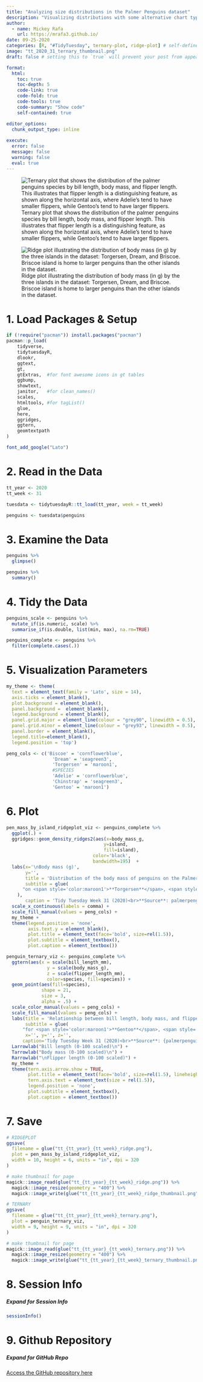 ```yaml
---
title: "Analyzing size distributions in the Palmer Penguins dataset"
description: "Visualizing distributions with some alternative chart types"
author:
  - name: Mickey Rafa
    url: https://mrafa3.github.io/
date: 09-25-2020
categories: [R, "#TidyTuesday", ternary-plot, ridge-plot] # self-defined categories
image: "tt_2020_31_ternary_thumbnail.png"
draft: false # setting this to `true` will prevent your post from appearing on your listing page until you're ready!

format:
  html:
    toc: true
    toc-depth: 5
    code-link: true
    code-fold: true
    code-tools: true
    code-summary: "Show code"
    self-contained: true

editor_options: 
  chunk_output_type: inline
  
execute: 
  error: false
  message: false
  warning: false
  eval: true
---
```


![Ternary plot that shows the distribution of the palmer penguins species by bill length, body mass, and flipper length. This illustrates that flipper length is a distinguishing feature, as shown along the horizontal axis, where Adelie's tend to have smaller flippers, while Gentoo's tend to have larger flippers.](tt_2020_31_ternary.png){#fig-1}

![Ridge plot illustrating the distribution of body mass (in g) by the three islands in the dataset: Torgersen, Dream, and Briscoe. Briscoe island is home to larger penguins than the other islands in the dataset.](tt_2020_31_ridge.png){#fig-2}

# 1. Load Packages & Setup

```r
if (!require("pacman")) install.packages("pacman")
pacman::p_load(
    tidyverse,
    tidytuesdayR,
    dlookr,
    ggtext,
    gt,
    gtExtras,  #for font awesome icons in gt tables
    ggbump,
    showtext,
    janitor,   #for clean_names()
    scales,
    htmltools, #for tagList()
    glue,
    here,
    ggridges,
    ggtern,
    geomtextpath
)    

font_add_google("Lato")
```

# 2. Read in the Data

```r
tt_year <- 2020
tt_week <- 31

tuesdata <- tidytuesdayR::tt_load(tt_year, week = tt_week)

penguins <- tuesdata$penguins
```

# 3. Examine the Data 

```r
penguins %>% 
  glimpse()

penguins %>% 
  summary()
```

# 4. Tidy the Data 

```r
penguins_scale <- penguins %>% 
  mutate_if(is.numeric, scale) %>% 
  summarise_if(is.double, list(min, max), na.rm=TRUE)

penguins_complete <- penguins %>% 
  filter(complete.cases(.))
```

# 5. Visualization Parameters 

```r
my_theme <- theme(
  text = element_text(family = 'Lato', size = 14), 
  axis.ticks = element_blank(), 
  plot.background = element_blank(),
  panel.background =  element_blank(), 
  legend.background = element_blank(), 
  panel.grid.major = element_line(colour = "grey90", linewidth = 0.5),
  panel.grid.minor = element_line(colour = "grey93", linewidth = 0.5),
  panel.border = element_blank(), 
  legend.title=element_blank(), 
  legend.position = 'top')

peng_cols <- c('Biscoe' = 'cornflowerblue', 
                 'Dream' = 'seagreen3',
                 'Torgersen' = 'maroon1',
                 #SPECIES
                 'Adelie' = 'cornflowerblue', 
                 'Chinstrap' = 'seagreen3',
                 'Gentoo' = 'maroon1')
```

# 6. Plot 

```r
pen_mass_by_island_ridgeplot_viz <- penguins_complete %>% 
  ggplot(.) + 
  ggridges::geom_density_ridges2(aes(x=body_mass_g,
                                    y=island,
                                    fill=island),
                                color='black',
                                bandwidth=195)  + 
  labs(x='\nBody mass (g)',
       y='',
       title = 'Distribution of the body mass of penguins on the Palmer Archipeligo',
       subtitle = glue(
      "on <span style='color:maroon1'>**Torgersen**</span>, <span style='color:seagreen3'>**Dream**</span>, and <span style='color:cornflowerblue'>**Briscoe**</span> islands"
    ),
       caption = 'Tidy Tuesday Week 31 (2020)<br>**Source**: palmerpenguins::') + 
  scale_x_continuous(labels = comma) + 
  scale_fill_manual(values = peng_cols) + 
  my_theme + 
  theme(legend.position = 'none',
        axis.text.y = element_blank(),
        plot.title = element_text(face='bold', size=rel(1.5)), 
        plot.subtitle = element_textbox(),
        plot.caption = element_textbox())
```


```r
penguin_ternary_viz <- penguins_complete %>% 
  ggtern(aes(x = scale(bill_length_mm), 
               y = scale(body_mass_g), 
               z = scale(flipper_length_mm),
               color=species, fill=species)) + 
  geom_point(aes(fill=species), 
             shape = 21, 
             size = 3,
             alpha = .5) + 
  scale_color_manual(values = peng_cols) + 
  scale_fill_manual(values = peng_cols) + 
  labs(title = 'Relationship between bill length, body mass, and flipper length',
       subtitle = glue(
      "for <span style='color:maroon1'>**Gentoo**</span>, <span style='color:seagreen3'>**Chinstrap**</span>, and <span style='color:cornflowerblue'>**Adelie**</span> penguins"),
       x='', y='', z='',
      caption='Tidy Tuesday Week 31 (2020)<br>**Source**: {palmerpenguins}') + 
  Larrowlab("Bill length (0-100 scaled)\n") + 
  Tarrowlab("Body mass (0-100 scaled)\n") + 
  Rarrowlab("\nFlipper length (0-100 scaled)") + 
  my_theme + 
  theme(tern.axis.arrow.show = TRUE, 
        plot.title = element_text(face='bold', size=rel(1.5), lineheight = 1.5), 
        tern.axis.text = element_text(size = rel(1.5)),
        legend.position = 'none',
        plot.subtitle = element_textbox(),
        plot.caption = element_textbox())
```

# 7. Save 

```r
# RIDGEPLOT
ggsave(
  filename = glue("tt_{tt_year}_{tt_week}_ridge.png"),
  plot = pen_mass_by_island_ridgeplot_viz,
  width = 10, height = 6, units = "in", dpi = 320
)

# make thumbnail for page
magick::image_read(glue("tt_{tt_year}_{tt_week}_ridge.png")) %>%
  magick::image_resize(geometry = "400") %>%
  magick::image_write(glue("tt_{tt_year}_{tt_week}_ridge_thumbnail.png"))

# TERNARY
ggsave(
  filename = glue("tt_{tt_year}_{tt_week}_ternary.png"),
  plot = penguin_ternary_viz,
  width = 9, height = 9, units = "in", dpi = 320
)

# make thumbnail for page
magick::image_read(glue("tt_{tt_year}_{tt_week}_ternary.png")) %>%
  magick::image_resize(geometry = "400") %>%
  magick::image_write(glue("tt_{tt_year}_{tt_week}_ternary_thumbnail.png"))
```

# 8. Session Info

::: {.callout-tip collapse="true"}
##### Expand for Session Info

```r
sessionInfo()
```
:::

# 9. Github Repository 

::: {.callout-tip collapse="true"}

##### Expand for GitHub Repo
 
[Access the GitHub repository here](https://github.com/mrafa3/mrafa3.github.io)
:::
